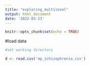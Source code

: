 ```yaml
---
title: "exploring_multilevel"
output: html_document
date: '2022-03-23'
---
```


```r
knitr::opts_chunk$set(echo = TRUE)
```

#load data
```r
#set working directory

d <- read.csv('mp_schizophrenia.csv')

```

